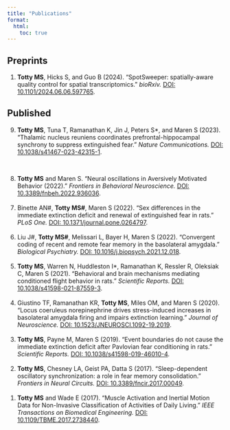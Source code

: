 ```yaml
---
title: "Publications"
format:
  html:
    toc: true
---
```



## Preprints

<ol reversed>
  <li>**Totty MS**, Hicks S, and Guo B (2024). “SpotSweeper: spatially-aware quality control for spatial transcriptomics.” _bioRxiv._ [DOI: 10.1101/2024.06.06.597765](https://www.biorxiv.org/content/10.1101/2024.06.06.597765v1).</li>
</ol>

## Published

<ol reversed start="9">
  <li>**Totty MS**, Tuna T, Ramanathan K, Jin J, Peters S*, and Maren S (2023). “Thalamic nucleus reuniens coordinates prefrontal-hippocampal synchrony to suppress extinguished fear.” _Nature Communications._ [DOI: 10.1038/s41467-023-42315-1](https://www.nature.com/articles/s41467-023-42315-1).</li><br>

  <li>**Totty MS** and Maren S. “Neural oscillations in Aversively Motivated Behavior (2022).” _Frontiers in Behavioral Neuroscience._ [DOI: 10.3389/fnbeh.2022.936036](https://www.frontiersin.org/journals/behavioral-neuroscience/articles/10.3389/fnbeh.2022.936036/full).</li><br>
  <li>Binette AN#, **Totty MS#**, Maren S (2022). “Sex differences in the immediate extinction deficit and renewal of extinguished fear in rats.” _PLoS One._ [DOI: 10.1371/journal.pone.0264797](https://journals.plos.org/plosone/article?id=10.1371/journal.pone.0264797).</li><br>
  <li>Liu J#, **Totty MS#**, Melissari L, Bayer H, Maren S (2022). “Convergent coding of recent and remote fear memory in the basolateral amygdala.” _Biological Psychiatry._ [DOI: 10.1016/j.biopsych.2021.12.018](https://www.biologicalpsychiatryjournal.com/article/S0006-3223(22)00023-3/fulltext).</li><br>
  <li>**Totty MS**, Warren N, Huddleston I*, Ramanathan K, Ressler R, Oleksiak C, Maren S (2021). “Behavioral and brain mechanisms mediating conditioned flight behavior in rats.” _Scientific Reports._ [DOI: 10.1038/s41598-021-87559-3](https://www.nature.com/articles/s41598-021-87559-3).</li><br>
  <li>Giustino TF, Ramanathan KR, **Totty MS**, Miles OM, and Maren S (2020). “Locus coeruleus norepinephrine drives stress-induced increases in basolateral amygdala firing and impairs extinction learning.” _Journal of Neuroscience._ [DOI: 10.1523/JNEUROSCI.1092-19.2019](https://www.jneurosci.org/content/40/4/907).</li><br>
  <li>**Totty MS**, Payne M, Maren S (2019). “Event boundaries do not cause the immediate extinction deficit after Pavlovian fear conditioning in rats.” _Scientific Reports._ [DOI: 10.1038/s41598-019-46010-4](https://www.nature.com/articles/s41598-019-46010-4).</li><br>
  <li>**Totty MS**, Chesney LA, Geist PA, Datta S (2017). “Sleep-dependent oscillatory synchronization: a role in fear memory consolidation.” _Frontiers in Neural Circuits._ [DOI: 10.3389/fncir.2017.00049](https://www.frontiersin.org/journals/neural-circuits/articles/10.3389/fncir.2017.00049/full).</li><br>
  <li>**Totty MS** and Wade E (2017). “Muscle Activation and Inertial Motion Data for Non-Invasive Classification of Activities of Daily Living.” _IEEE Transactions on Biomedical Engineering._ [DOI: 10.1109/TBME.2017.2738440](https://ieeexplore.ieee.org/abstract/document/8007300/).</li><br>

</ol>


